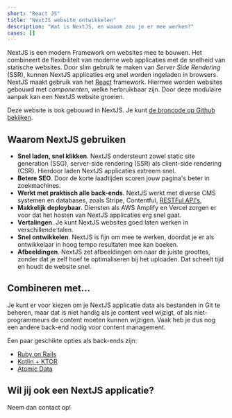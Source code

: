 ```yaml
---
short: "React JS"
title: "NextJS website ontwikkelen"
description: "Wat is NextJS, en waaom zou je er mee werken?"
cases: []
---
```


NextJS is een modern Framework om websites mee te bouwen.
Het combineert de flexibiliteit van moderne web applicaties met de snelheid van statische websites.
Door slim gebruik te maken van _Server Side Rendering_ (SSR), kunnen NextJS applicaties erg snel worden ingeladen in browsers.
NextJS maakt gebruik van het [React](/nl/tech/react) framework.
Hiermee worden websites gebouwd met _componenten_, welke herbruikbaar zijn.
Door deze modulaire aanpak kan een NextJS website groeien.

Deze website is ook gebouwd in NextJS.
Je kunt [de broncode op Github bekijken](https://github.com/ontola/home).

## Waarom NextJS gebruiken

- **Snel laden, snel klikken**. NextJS ondersteunt zowel static site generation (SSG), server-side rendering (SSR) als client-side rendering (CSR). Hierdoor laden NextJS applicaties extreem snel.
- **Betere SEO**. Door de korte laadtijden scoren jouw pagina's beter in zoekmachines.
- **Werkt met praktisch alle back-ends**. NextJS werkt met diverse CMS systemen en databases, zoals Stripe, Contentful, [RESTFul API's](/nl/blog/api-design),
- **Makkelijk deploybaar**. Diensten als AWS Amplify en Vercel zorgen er voor dat het hosten van NextJS applicaties erg snel gaat.
- **Vertalingen**. Je kunt NextJS websites goed laten werken in verschillende talen.
- **Snel ontwikkelen**. NextJS is fijn om mee te werken, doordat je er als ontwikkelaar in hoog tempo resultaten mee kan boeken.
- **Afbeeldingen**. NextJS zet afbeeldingen om naar de juiste groottes, zonder dat je zelf hoef te optimaliseren bij het uploaden. Dat scheelt tijd en houdt de website snel.

## Combineren met...

Je kunt er voor kiezen om je NextJS applicatie data als bestanden in Git te beheren, maar dat is niet handig als je content veel wijzigt, of als niet-programmeurs de content moeten kunnen wijzigen.
Vaak heb je dus nog een andere back-end nodig voor content management.

Een paar geschikte opties als back-ends zijn:

- [Ruby on Rails](/nl/tech/ruby-on-rails)
- [Kotlin + KTOR](/nl/tech/kotlin)
- [Atomic Data](/nl/tech/atomic-data)

## Wil jij ook een NextJS applicatie?

Neem dan contact op!
